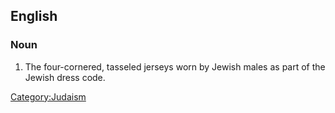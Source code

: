 ==English==
{{wikipedia}}
===Noun===
{{infl|en|noun}}
# The four-cornered, tasseled jerseys worn by Jewish males as part of the Jewish dress code.

[[Category:Judaism]]